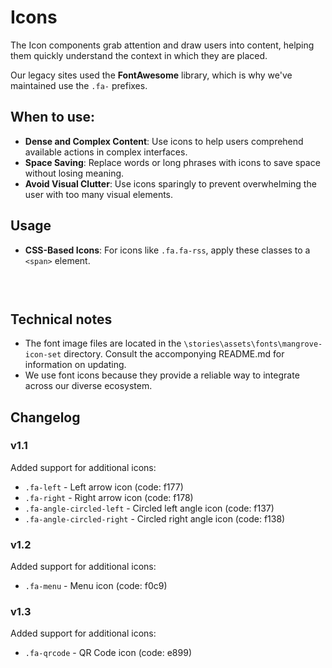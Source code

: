 
<Meta of={IconsStories} />

# Icons

The Icon components grab attention and draw users into content, helping them quickly understand the context in which they are placed.

Our legacy sites used the **FontAwesome** library, which is why we've maintained use the `.fa-` prefixes.

## When to use:

- **Dense and Complex Content**: Use icons to help users comprehend available actions in complex interfaces.
- **Space Saving**: Replace words or long phrases with icons to save space without losing meaning.
- **Avoid Visual Clutter**: Use icons sparingly to prevent overwhelming the user with too many visual elements.

<Canvas of={IconsStories.DefaultIcons} meta={IconsStories} />

## Usage

- **CSS-Based Icons**: For icons like `.fa.fa-rss`, apply these classes to a `<span>` element.

  ```html
  <span class="mg-icon fa-rss"></span>
  <span class="mg-icon fa-2x fa-rss"></span>
  ```

## Technical notes

- The font image files are located in the `\stories\assets\fonts\mangrove-icon-set` directory. Consult the accomponying README.md for information on updating.
- We use font icons because they provide a reliable way to integrate across our diverse ecosystem.

## Changelog

### v1.1

Added support for additional icons:

- `.fa-left` - Left arrow icon (code: f177)
- `.fa-right` - Right arrow icon (code: f178)
- `.fa-angle-circled-left` - Circled left angle icon (code: f137)
- `.fa-angle-circled-right` - Circled right angle icon (code: f138)

### v1.2

Added support for additional icons:

- `.fa-menu` - Menu icon (code: f0c9)

### v1.3

Added support for additional icons:

- `.fa-qrcode` - QR Code icon (code: e899)
